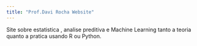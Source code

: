 ```yaml
---
title: "Prof.Davi Rocha Website"
---
```



Site sobre estatistica , analise preditiva e Machine Learning tanto a teoria quanto a pratica usando R ou Python.


